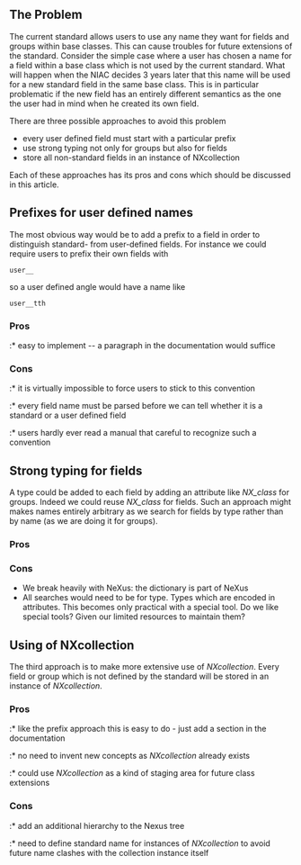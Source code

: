 == The Problem ==

The current standard allows users to use any name they want for fields and groups within base classes. 
This can cause troubles for future extensions of the standard.
Consider the simple case where a user has chosen a name for a field within a base class which is not used by the 
current standard. What will happen when the NIAC decides 3 years later that this name will be used for a new 
standard field in the same base class. This is in particular problematic if the new field has an entirely different 
semantics as the one the user had in mind when he created its own field.

There are three possible approaches to avoid this problem
* every user defined field must start with a particular prefix
* use strong typing not only for groups but also for fields
* store all non-standard fields in an instance of NXcollection

Each of these approaches has its pros and cons which should be discussed in this article.

== Prefixes for user defined names ==

The most obvious way would be to add a prefix to a field in order to distinguish 
standard- from user-defined fields. 
For instance we could require users to prefix their own fields with 
 user__
so a user defined angle would have a name like 
 user__tth

=== Pros ===
:* easy to implement -- a paragraph in the documentation would suffice

=== Cons ===
:* it is virtually impossible to force users to stick to this convention
:* every field name must be parsed before we can tell whether it is a standard or a user defined field
:* users hardly ever read a manual that careful to recognize such a convention

== Strong typing for fields ==

A type could be added to each field by adding an attribute like ''NX_class'' for groups. 
Indeed we could reuse ''NX_class'' for fields. 
Such an approach might makes names entirely arbitrary as we search for fields by type rather than by name (as we are doing
it for groups). 

=== Pros ===

=== Cons ===

* We break heavily with NeXus: the dictionary is part of NeXus
* All searches would need to be for type. Types which are encoded in attributes. This becomes only practical with a special tool. Do we like special tools? Given our limited resources to maintain them?

== Using of NXcollection ==

The third approach is to make more extensive use of ''NXcollection''. Every field or group which is not defined by the
standard will be stored in an instance of ''NXcollection''. 

=== Pros ===
:* like the prefix approach this is easy to do - just add a section in the documentation
:* no need to invent new concepts as ''NXcollection'' already exists
:* could use ''NXcollection'' as a kind of staging area for future class extensions

=== Cons === 
:* add an additional hierarchy to the Nexus tree
:* need to define standard name for instances of ''NXcollection'' to avoid future name clashes with the collection instance itself